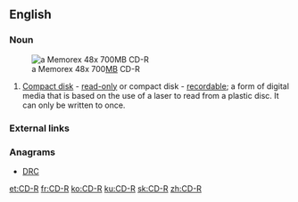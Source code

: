==English==

===Noun===
{{en-noun}}
[[File:CDR-large.jpg|thumb|a Memorex 48x 700[[megabyte|MB]] CD-R]]

# [[compact disk|Compact disk]] - [[read-only]] or compact disk - [[recordable]]; a form of digital media that is based on the use of a laser to read from a plastic disc. It can only be written to once.

===External links===
{{pedialite}}

===Anagrams===
* [[DRC#English|DRC]]

[[et:CD-R]]
[[fr:CD-R]]
[[ko:CD-R]]
[[ku:CD-R]]
[[sk:CD-R]]
[[zh:CD-R]]